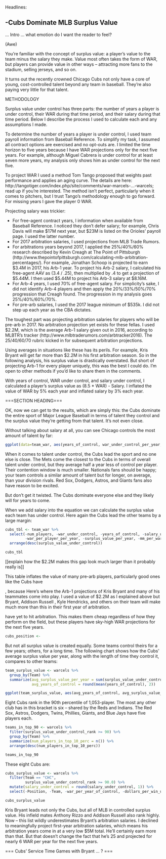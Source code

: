 
Headlines:

-Cubs Dominate MLB Surplus Value
-


... Intro ... what emotion do I want the reader to feel?

(Awe)

You're familiar with the concept of surplus value: a player's value to the team minus the salary they make. Value most often takes the form of WAR, but players can provide value in other ways -- attracting more fans to the stadium, selling jerseys, and so on.

It turns out the recently crowned Chicago Cubs not only have a core of young, cost-controlled talent beyond any team in baseball. They're also paying very little for that talent.

METHODOLOGY 

Surplus value under control has three parts: the number of years a player is under control, their WAR during that time period, and their salary during that time period. Below I describe the process I used to calculate each and any assumptions I made.

To determine the number of years a player is under control, I used team payroll information from Baseball Reference. To simplify my task, I assumed all contract options are exercised and no opt-outs are. I limited the time horizon to five years because I have WAR projections only for the next five years. For example, although Miguel Cabrera is under control for at least seven more years, my analysis only shows him as under control for the next five.

To project WAR I used a method Tom Tango proposed that weights past performance and applies an aging curve. The details are here: http://tangotiger.com/index.php/site/comments/war-marcels-...-warcels; read up if you're interested. The method isn't perfect, particularly when it comes to pitchers, but I trust Tango's methodology enough to go forward. For missing years I gave the player 0 WAR.

Projecting salary was trickier:

- For free-agent contract years, I information when available from Baseball Reference. I noticed they don't defer salary; for example, Chris Davis will make $17M next year, but $23M is listed on the Orioles' payroll page. I used the latter number.
- For 2017 arbitration salaries, I used projections from MLB Trade Rumors.
- For arbitrations years beyond 2017, I applied the 25%/40%/60% research described by Kevin Creagh at The Point of Pittsburgh (http://www.thepointofpittsburgh.com/calculating-mlb-arbitration-percentages/). For example, Jonathan Schoop is projected to earn $3.4M in 2017, his Arb-1 year. To project his Arb-2 salary, I calculated his free-agent AAV as (3.4 / .25), then multiplied by .4 to get a projection of $5.44M. I then used $5.44M to project his Arb-3 salary at $8.16M. 
- For Arb-4 years, I used 70% of free-agent salary. For simplicity's sake, I did not identify Arb-4 players and then apply the 20%/33%/50%/70% progression that Creagh found. The progression in my analysis goes 25%/40%/60%/70%.
- For pre-arb salaries, I used the 2017 league minimum of $535k. I did not step up each year as the CBA dictates.

The toughest part was projecting arbitration salaries for players who will be pre-arb in 2017. No arbitration projection yet exists for these fellas. I used $2.2M, which is the average Arb-1 salary given out in 2016, according to MLBTR's tracker (http://www.mlbtraderumors.com/arbtracker2016). The 25/40/60/70 rubric kicked in for subsequent arbitration projections.

Using averages in situations like these has its perils. For example, Kris Bryant will get far more than $2.2M in his first arbitration season. So in the following analysis, his surplus value is drastically overstated. But short of projecting Arb-1 for every player uniquely, this was the best I could do. I'm open to other methods if you'd like to share them in the comments.

With years of control, WAR under control, and salary under control, I calculated a player's surplus value as (8.5 * WAR) - Salary. I inflated the value of WAR by 5% each year and inflated salary by 3% each year.

===SECTION HEADING===

OK, now we can get to the results, which are simply this: the Cubs dominate the entire sport of Major League Baseball in terms of talent they control and the surplus value they're getting from that talent. It's not even close.

Without talking about salary at all, you can see Chicago controls the most amount of talent by far:

```r
ggplot(data=team_war, aes(years_of_control, war_under_control_per_year, label=Team)) + geom_point() + geom_text(aes(label=Team),hjust=0, vjust=0) + labs(x="Avg. years of control  per player (5 years max)", y="Avg. WAR under control per year") + ggtitle("MLB Team Control of Talent, 2017-2021") + xlim(2.5,5)
```

When it comes to talent under control, the Cubs lead the sport and no one else is close. The Mets come the closest to the Cubs in terms of overall talent under control, but they average half a year less of control per player. Their contention window is much smaller. Nationals fans should be happy; your team controls a similar amount of talent but for longer, on average, than your division rivals. Red Sox, Dodgers, Astros, and Giants fans also have reason to be excited. 

But don't get it twisted. The Cubs dominate everyone else and they likely will for years to come.

When we add salary into the equation we can calculate the surplus value each team has under control. Here again the Cubs lead the other teams by a large margin:

```r
cubs_tbl <- team_war %>%
  select(-num_players, -war_under_control, -years_of_control, -salary_under_control, - war_under_control_per_year,
         -war_per_player_per_year, -surplus_value_per_year, -mm_per_war_per_year) %>%
  arrange(desc(surplus_value_under_control))

cubs_tbl

```

[[explain how the $2.2M makes this gap look much larger than it probably really is]]


This table inflates the value of many pre-arb players, particularly good ones like the Cubs have


, because Here's where the Arb-1 projections of Kris Bryant and many of his teammates come into play. I used a value of $2.2M as I explained above but Bryant, Addison Russell , Kyle Hendricks, and others on their team will make much more than this in their first year of arbitration.

have yet to hit arbitration. This makes them cheap regardless of how they perform on the field, but these players have sky-high WAR projections for the next five years.  


```r
cubs_position <- 
```

But not all surplus value is created equally. Some teams control theirs for a few years; others, for a long time. The following chart shows how the Cubs' average surplus value per year, along with the length of time they control it, compares to other teams:

```r

team_surplus_value <- warcels %>%
  group_by(Team) %>%
  summarize(avg_surplus_value_per_year = sum(surplus_value_under_control) / sum(years_of_control),
            avg_years_of_control = round(mean(years_of_control), 2))

ggplot(team_surplus_value, aes(avg_years_of_control, avg_surplus_value_per_year, Team)) + geom_point() + geom_text(aes(label=Team),hjust=0, vjust=0) + labs(x="avg. years of control", y="avg. surplus value per year (Millions USD)") + ggtitle("MLB Team Surplue Value Under Control, 2017 - 2021") + xlim(2.5,5)

```


Eight Cubs rank in the 90th percentile of 1,053-player. The most any other club has in this bracket is six -- shared by the Reds and Indians. The Red Sox, Astros, Dodgers, Twins, Phillies, Giants, and Blue Jays have five players each.

```r

teams_in_top_90 <- warcels %>%
  filter(surplus_value_under_control_rank >= 90) %>%
  group_by(Team) %>% 
  summarize(num_players_in_top_10_perc = n()) %>%
  arrange(desc(num_players_in_top_10_perc))

teams_in_top_90

```


These eight Cubs are:

```r

cubs_surplus_value <- warcels %>%
  filter(Team == "CHC", 
         surplus_value_under_control_rank >= 90.0) %>%
  mutate(salary_under_control = round(salary_under_control, 1)) %>%
  select(-Position, -Team, -war_per_year_of_control, -dollars_per_win_under_control)

cubs_surplus_value
```

Kris Bryant leads not only the Cubs, but all of MLB in controlled surplus value. His infield mates Anthony Rizzo and Addison Russell also rank highly. Now -- this list wildly underestimates Bryant's arbitration salaries. I declined to meaningfully project first-year arbitration salaries, which means his arbitration years come in at a very low $5M total. He'll certainly earn more than that. But that doesn't change the fact that he's 25 and projected for nearly 6 WAR per year for the next five years.

=== Cubs' Service Time Games with Bryant ... ? ===





